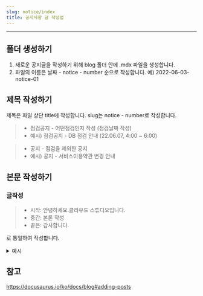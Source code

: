 ```yaml
---
slug: notice/index
title: 공지사항 글 작성법
---
```


<hr />

## 폴더 생성하기
1. 새로운 공지글을 작성하기 위해 blog 폴더 안에 .mdx 파일을 생성합니다.
2. 파일의 이름은 날짜 - notice - number 순으로 작성합니다. 예) 2022-06-03-notice-01 

## 제목 작성하기

제목은 파일 상단 title에 작성합니다.
slug는 notice - number로 작성합니다.

<!--truncate-->


> - 점검공지 - 어떤점검인지 작성 (점검날짜 작성)
> - 예시) 점검공지 - DB 점검 안내 (22.06.07, 4:00 ~ 6:00)

> - 공지 - 점검을 제외한 공지
> - 예시) 공지 - 서비스이용약관 변경 안내

## 본문 작성하기

### 글작성 

> - 시작: 안녕하세요.클라우드 스튜디오입니다.
> - 중간: 본론 작성
> - 끝은: 감사합니다.

로 통일하여 작성합니다.

<details>
    <summary>예시</summary>

    안녕하세요. 클라우드 스튜디오입니다.

    4월 26일 (일) 04:00 부터 06:00 까지 클라우드 스튜디오 DB 점검으로 인해 서비스 이용이 어렵습니다.
    이용에 불편드려 죄송합니다.

    감사합니다. 
</details>


## 참고 
https://docusaurus.io/ko/docs/blog#adding-posts